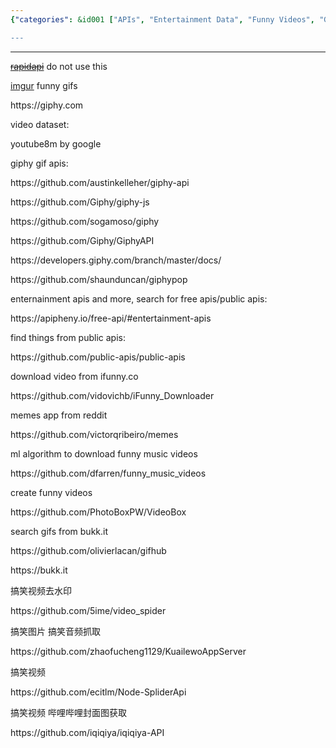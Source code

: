 ```yaml
---
{"categories": &id001 ["APIs", "Entertainment Data", "Funny Videos", "GIFs", "Memes", "Imgur", "Giphy"], "category": "APIs", "date": "2022-07-09 16:16:55", "description": "This article discusses APIs for accessing various forms of entertainment data, such as funny videos, GIFs, and memes from popular platforms like Imgur, Giphy, YouTube8M, ifunny.co, Reddit, and an ML algorithm specifically designed to identify humorous music videos.", "tags": *id001, "title": "Public Apis, Gif Websites Funny Video Sources"}

---
```


------

~~[rapidapi](https://rapidapi.com/)~~ do not use this

[imgur](https://pypi.org/project/imgur-scraper/) funny gifs

https://giphy.com

video dataset:

youtube8m by google

giphy gif apis:

https://github.com/austinkelleher/giphy-api

https://github.com/Giphy/giphy-js

https://github.com/sogamoso/giphy

https://github.com/Giphy/GiphyAPI

https://developers.giphy.com/branch/master/docs/

https://github.com/shaunduncan/giphypop

enternainment apis and more, search for free apis/public apis:

https://apipheny.io/free-api/#entertainment-apis

find things from public apis:

https://github.com/public-apis/public-apis

download video from ifunny.co

https://github.com/vidovichb/iFunny_Downloader

memes app from reddit

https://github.com/victorqribeiro/memes

ml algorithm to download funny music videos

https://github.com/dfarren/funny_music_videos

create funny videos

https://github.com/PhotoBoxPW/VideoBox

search gifs from bukk.it

https://github.com/olivierlacan/gifhub

https://bukk.it

搞笑视频去水印

https://github.com/5ime/video_spider

搞笑图片 搞笑音频抓取

https://github.com/zhaofucheng1129/KuailewoAppServer

搞笑视频

https://github.com/ecitlm/Node-SpliderApi

搞笑视频 哔哩哔哩封面图获取

https://github.com/iqiqiya/iqiqiya-API


